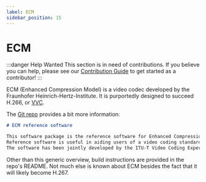 ```yaml
---
label: ECM
sidebar_position: 15
---
```


# ECM

:::danger Help Wanted
This section is in need of contributions. If you believe you can help, please see our [Contribution Guide](../contribution-guide.mdx) to get started as a contributor!
:::

ECM (Enhanced Compression Model) is a video codec developed by the Fraunhofer Heinrich-Hertz-Institute. It is purportedly designed to succeed H.266, or [VVC](../vvc.mdx).

The [Git repo](https://vcgit.hhi.fraunhofer.de/ecm/ECM) provides a bit more information:

```md
# ECM reference software

This software package is the reference software for Enhanced Compression Model (ECM). The reference software includes both encoder and decoder functionality.
Reference software is useful in aiding users of a video coding standard to establish and test conformance and interoperability, and to educate users and demonstrate the capabilities of the test model.
The software has been jointly developed by the ITU-T Video Coding Experts Group (VCEG, Question 6 of ITU-T Study Group 16) and the ISO/IEC Moving Picture Experts Group (MPEG, Working Group 11 of Subcommittee 29 of ISO/IEC Joint Technical Committee 1).
```

Other than this generic overview, build instructions are provided in the repo's README. Not much else is known about ECM besides the fact that it will likely become H.267.